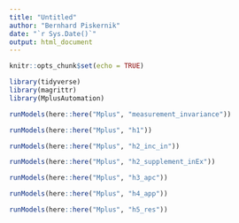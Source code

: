 ```yaml
---
title: "Untitled"
author: "Bernhard Piskernik"
date: "`r Sys.Date()`"
output: html_document
---
```


```r
knitr::opts_chunk$set(echo = TRUE)
```

```r
library(tidyverse)
library(magrittr)
library(MplusAutomation)
```

```r
runModels(here::here("Mplus", "measurement_invariance"))
```




```r
runModels(here::here("Mplus", "h1"))
```



```r
runModels(here::here("Mplus", "h2_inc_in"))
```


```r
runModels(here::here("Mplus", "h2_supplement_inEx"))
```

```r
runModels(here::here("Mplus", "h3_apc"))
```


```r
runModels(here::here("Mplus", "h4_app"))
```



```r
runModels(here::here("Mplus", "h5_res"))
```
